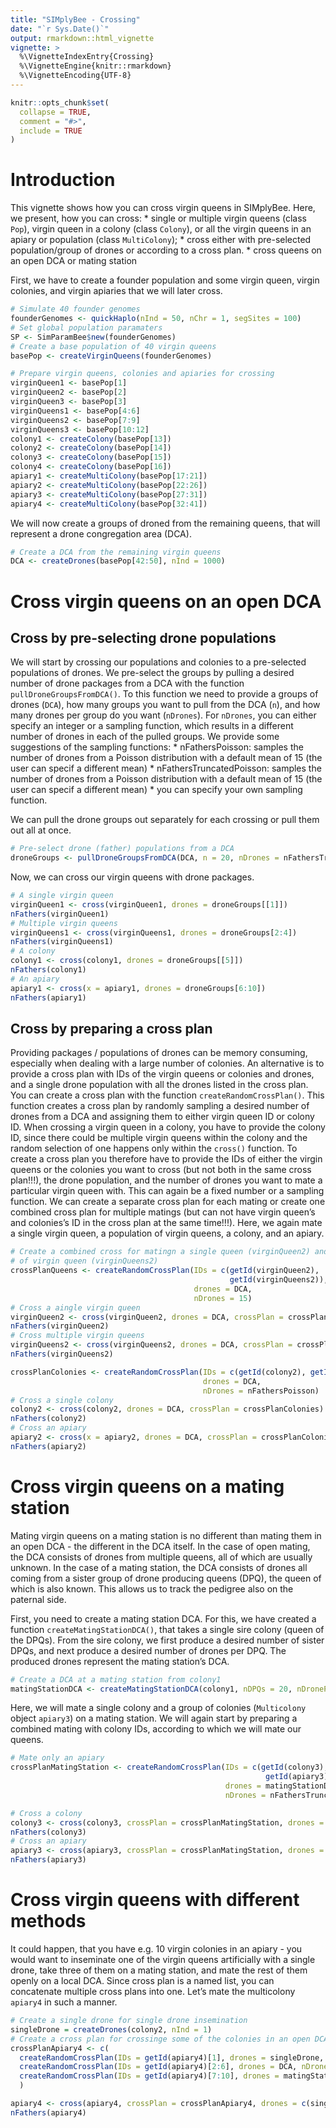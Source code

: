 ```yaml
---
title: "SIMplyBee - Crossing"
date: "`r Sys.Date()`"
output: rmarkdown::html_vignette
vignette: >
  %\VignetteIndexEntry{Crossing}
  %\VignetteEngine{knitr::rmarkdown}
  %\VignetteEncoding{UTF-8}
---
```


```r
knitr::opts_chunk$set(
  collapse = TRUE,
  comment = "#>",
  include = TRUE
)
```
# Introduction

This vignette shows how you can cross virgin queens in SIMplyBee. Here, we present, how you can cross:
* single or multiple virgin queens (class `Pop`), virgin queen in a colony (class `Colony`), or all the virgin queens in an apiary or population (class `MultiColony`);
* cross either with pre-selected population/group of drones or according to a cross plan.
* cross queens on an open DCA or mating station

First, we have to create a founder population and some virgin queen, virgin colonies, and virgin apiaries
that we will later cross.
```r
# Simulate 40 founder genomes
founderGenomes <- quickHaplo(nInd = 50, nChr = 1, segSites = 100)
# Set global population paramaters
SP <- SimParamBee$new(founderGenomes)
# Create a base population of 40 virgin queens
basePop <- createVirginQueens(founderGenomes)

# Prepare virgin queens, colonies and apiaries for crossing
virginQueen1 <- basePop[1]
virginQueen2 <- basePop[2]
virginQueen3 <- basePop[3]
virginQueens1 <- basePop[4:6]
virginQueens2 <- basePop[7:9]
virginQueens3 <- basePop[10:12]
colony1 <- createColony(basePop[13])
colony2 <- createColony(basePop[14])
colony3 <- createColony(basePop[15])
colony4 <- createColony(basePop[16])
apiary1 <- createMultiColony(basePop[17:21])
apiary2 <- createMultiColony(basePop[22:26])
apiary3 <- createMultiColony(basePop[27:31])
apiary4 <- createMultiColony(basePop[32:41])
```

We will now create a groups of droned from the remaining queens, that will represent a drone congregation area (DCA).
```r
# Create a DCA from the remaining virgin queens
DCA <- createDrones(basePop[42:50], nInd = 1000)
```

# Cross virgin queens on an open DCA
## Cross by pre-selecting drone populations
We will start by crossing our populations and colonies to a pre-selected populations of drones. We pre-select the groups by pulling a desired number of drone packages from a DCA with the function `pullDroneGroupsFromDCA()`. To this function we need to provide a groups of drones (`DCA`), how many groups you want to pull from the DCA (`n`), and how many drones per group do you want (`nDrones`). For `nDrones`, you can either specify an integer or a sampling function, which results in a different number of drones in each of the pulled groups. We provide some suggestions of the sampling functions:
* nFathersPoisson: samples the number of drones from a Poisson distribution with a default mean of 15 (the user can specif a different mean)
* nFathersTruncatedPoisson: samples the number of drones from a Poisson distribution with a default mean of 15 (the user can specif a different mean)
* you can specify your own sampling function.

We can pull the drone groups out separately for each crossing or pull them out all at once.
```r
# Pre-select drone (father) populations from a DCA
droneGroups <- pullDroneGroupsFromDCA(DCA, n = 20, nDrones = nFathersTruncPoisson)
```


Now, we can cross our virgin queens with drone packages.
```r
# A single virgin queen
virginQueen1 <- cross(virginQueen1, drones = droneGroups[[1]])
nFathers(virginQueen1)
# Multiple virgin queens
virginQueens1 <- cross(virginQueens1, drones = droneGroups[2:4])
nFathers(virginQueens1)
# A colony
colony1 <- cross(colony1, drones = droneGroups[[5]])
nFathers(colony1)
# An apiary
apiary1 <- cross(x = apiary1, drones = droneGroups[6:10])
nFathers(apiary1)
```

## Cross by preparing a cross plan
Providing packages / populations of drones can be memory consuming, especially when dealing with a large number of colonies. An alternative is to provide a cross plan with IDs of the virgin queens or colonies and drones, and a single drone population with all the drones listed in the cross plan. You can create a cross plan with the function `createRandomCrossPlan()`. This function creates a cross plan by randomly sampling a desired number of drones from a DCA and assigning them to either virgin queen ID or colony ID. When crossing a virgin queen in a colony, you have to provide the colony ID, since there could be multiple virgin queens within the colony and the random selection of one happens only within the `cross()` function. To create a cross plan you therefore have to provide the IDs of either the virgin queens or the colonies you want to cross (but not both in the same cross plan!!!), the drone population, and the number of drones you want to mate a particular virgin queen with. This can again be a fixed number or a sampling function. We can create a separate cross plan for each mating or create one combined cross plan for multiple matings (but can not have virgin queen's and colonies's ID in the cross plan at the same time!!!). Here, we again mate a single virgin queen, a population of virgin queens, a colony, and an apiary.
```r
# Create a combined cross for matingn a single queen (virginQueen2) and a population
# of virgin queen (virginQueens2)
crossPlanQueens <- createRandomCrossPlan(IDs = c(getId(virginQueen2),
                                                 getId(virginQueens2)),
                                         drones = DCA,
                                         nDrones = 15)
# Cross a aingle virgin queen
virginQueen2 <- cross(virginQueen2, drones = DCA, crossPlan = crossPlanQueens)
nFathers(virginQueen2)
# Cross multiple virgin queens
virginQueens2 <- cross(virginQueens2, drones = DCA, crossPlan = crossPlanQueens)
nFathers(virginQueens2)

crossPlanColonies <- createRandomCrossPlan(IDs = c(getId(colony2), getId(apiary2)),
                                           drones = DCA,
                                           nDrones = nFathersPoisson)
# Cross a single colony
colony2 <- cross(colony2, drones = DCA, crossPlan = crossPlanColonies)
nFathers(colony2)
# Cross an apiary
apiary2 <- cross(x = apiary2, drones = DCA, crossPlan = crossPlanColonies)
nFathers(apiary2)
```

# Cross virgin queens on a mating station
Mating virgin queens on a mating station is no different than mating them in an open DCA - the different in the DCA itself. In the case of open mating, the DCA consists of drones from multiple queens, all of which are usually unknown. In the case of a mating station, the DCA consists of drones all coming from a sister group of drone producing queens (DPQ), the queen of which is also known. This allows us to track the pedigree also on the paternal side.

First, you need to create a mating station DCA. For this, we have created a function `createMatingStationDCA()`, that takes a single sire colony (queen of the DPQs). From the sire colony, we first produce a desired number of sister DPQs, and next produce a desired number of drones per DPQ. The produced drones represent the mating station's DCA.
```r
# Create a DCA at a mating station from colony1
matingStationDCA <- createMatingStationDCA(colony1, nDPQs = 20, nDronePerDPQ = 1000)
```

Here, we will mate a single colony and a group of colonies (`Multicolony` object `apiary3`) on a mating station. We will again start by preparing a combined mating with colony IDs, according to which we will mate our queens.
```r
# Mate only an apiary
crossPlanMatingStation <- createRandomCrossPlan(IDs = c(getId(colony3), 
                                                         getId(apiary3)),
                                                drones = matingStationDCA,
                                                nDrones = nFathersTruncPoisson)

# Cross a colony
colony3 <- cross(colony3, crossPlan = crossPlanMatingStation, drones = matingStationDCA)
nFathers(colony3)
# Cross an apiary
apiary3 <- cross(apiary3, crossPlan = crossPlanMatingStation, drones = matingStationDCA)
nFathers(apiary3)
```

# Cross virgin queens with different methods
It could happen, that you have e.g. 10 virgin colonies in an apiary - you would want to inseminate one of the virgin queens artificially with a single drone, take three of them on a mating station, and mate the rest of them openly on a local DCA. Since cross plan is a named list, you can concatenate multiple cross plans into one. Let's mate the multicolony `apiary4` in such a manner.
```r
# Create a single drone for single drone insemination
singleDrone = createDrones(colony2, nInd = 1)
# Create a cross plan for crossinge some of the colonies in an open DCA, some with single drone, and some on a mating station
crossPlanApiary4 <- c(
  createRandomCrossPlan(IDs = getId(apiary4)[1], drones = singleDrone, nDrones = 1),
  createRandomCrossPlan(IDs = getId(apiary4)[2:6], drones = DCA, nDrones = nFathersTruncPoisson),
  createRandomCrossPlan(IDs = getId(apiary4)[7:10], drones = matingStationDCA, nDrones = nFathersTruncPoisson)
  )

apiary4 <- cross(apiary4, crossPlan = crossPlanApiary4, drones = c(singleDrone, DCA, matingStationDCA))
nFathers(apiary4)
```




